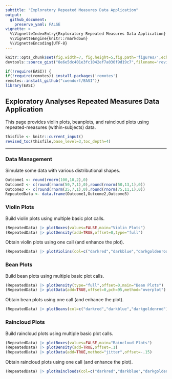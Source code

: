 ```yaml
---
subtitle: "Exploratory Repeated Measures Data Application"
output:
  github_document:
    preserve_yaml: FALSE
vignette: >
  %\VignetteIndexEntry{Exploratory Repeated Measures Data Application}
  %\VignetteEngine{knitr::rmarkdown}
  %\VignetteEncoding{UTF-8}
---
```


```r
knitr::opts_chunk$set(fig.width=7, fig.height=5,fig.path='figures/',echo=TRUE,warning=FALSE,message=FALSE)
devtools::source_gist("8e6e5dc401e3fc1042ef7a030f9d19c7",filename='revised_toc.R')
```

```r
if(!require(EASI)) {
if(!require(remotes)) install.packages('remotes')
remotes::install_github("cwendorf/EASI")}
library(EASI)
```

## Exploratory Analyses Repeated Measures Data Application

This page provides violin plots, beanplots, and raincloud plots using repeated-measures (within-subjects) data.

```r
thisfile <- knitr::current_input()
revised_toc(thisfile,base_level=3,toc_depth=4)
```

---

### Data Management

Simulate some data with various distributional shapes.
```r
Outcome1 <- round(rnorm(100,10,2),0)
Outcome2 <- c(round(rnorm(50,7,1),0),round(rnorm(50,13,1),0))
Outcome3 <- c(round(rnorm(25,7,1),0),round(rnorm(75,11,1),0))
RepeatedData <- data.frame(Outcome1,Outcome2,Outcome3)
```

### Violin Plots

Build violin plots using multiple basic plot calls.
```r
(RepeatedData) |> plotBoxes(values=FALSE,main="Violin Plots")
(RepeatedData) |> plotDensity(add=TRUE,offset=0,type="full")
```

Obtain violin plots using one call (and enhance the plot).
```r
(RepeatedData) |> plotViolins(col=c("darkred","darkblue","darkgoldenrod"))
```

### Bean Plots

Build bean plots using multiple basic plot calls.
```r
(RepeatedData) |> plotDensity(type="full",offset=0,main="Bean Plots")
(RepeatedData) |> plotData(add=TRUE,offset=0,pch=95,method="overplot")
```

Obtain bean plots using one call (and enhance the plot).
```r
(RepeatedData) |> plotBeans(col=c("darkred","darkblue","darkgoldenrod"))
```

### Raincloud Plots

Build raincloud plots using multiple basic plot calls.
```r
(RepeatedData) |> plotBoxes(values=FALSE,main="Raincloud Plots")
(RepeatedData) |> plotDensity(add=TRUE,offset=.1)
(RepeatedData) |> plotData(add=TRUE,method="jitter",offset=-.15)
```

Obtain raincloud plots using one call (and enhance the plot).
```r
(RepeatedData) |> plotRainclouds(col=c("darkred","darkblue","darkgoldenrod"))
```
